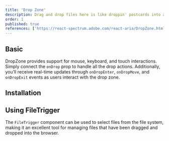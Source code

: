 ```yaml
---
title: 'Drop Zone'
description: Drag and drop files here is like droppin' postcards into a mailbox easy and effective for quick uploads.
order: 1
published: true
references: ['https://react-spectrum.adobe.com/react-aria/DropZone.html#props']
---
```


## Basic

DropZone provides support for mouse, keyboard, and touch interactions. Simply connect the `onDrop` prop to handle all the drop actions. Additionally, you’ll receive real-time updates through `onDropEnter`, `onDropMove`, and `onDropExit` events as users interact with the drop zone.

<Demo center component='drag-and-drop/drop-zone-demo' />

## Installation

<Install component='drop-zone' />

## Using FileTrigger

The `FileTrigger` component can be used to select files from the file system, making it an excellent tool for managing files that have been dragged and dropped into the browser.

<Demo center component='drag-and-drop/drop-zone-and-file-trigger-demo' />
